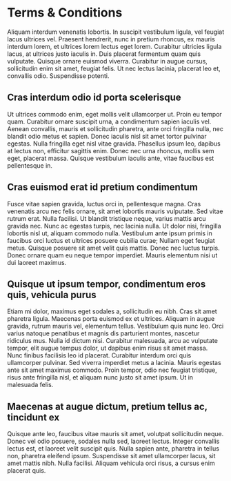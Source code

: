 # Terms & Conditions

Aliquam interdum venenatis lobortis. In suscipit vestibulum ligula, vel feugiat lacus ultrices vel. Praesent hendrerit, nunc in pretium rhoncus, ex mauris interdum lorem, et ultrices lorem lectus eget lorem. Curabitur ultricies ligula lacus, at ultrices justo iaculis in. Duis placerat fermentum quam quis vulputate. Quisque ornare euismod viverra. Curabitur in augue cursus, sollicitudin enim sit amet, feugiat felis. Ut nec lectus lacinia, placerat leo et, convallis odio. Suspendisse potenti.

## Cras interdum odio id porta scelerisque

Ut ultrices commodo enim, eget mollis velit ullamcorper ut. Proin eu tempor quam. Curabitur ornare suscipit urna, a condimentum sapien iaculis vel. Aenean convallis, mauris et sollicitudin pharetra, ante orci fringilla nulla, nec blandit odio metus et sapien. Donec iaculis nisl sit amet tortor pulvinar egestas. Nulla fringilla eget nisl vitae gravida. Phasellus ipsum leo, dapibus at lectus non, efficitur sagittis enim. Donec nec urna rhoncus, mollis sem eget, placerat massa. Quisque vestibulum iaculis ante, vitae faucibus est pellentesque in.

## Cras euismod erat id pretium condimentum

Fusce vitae sapien gravida, luctus orci in, pellentesque magna. Cras venenatis arcu nec felis ornare, sit amet lobortis mauris vulputate. Sed vitae rutrum erat. Nulla facilisi. Ut blandit tristique neque, varius mattis arcu gravida nec. Nunc ac egestas turpis, nec lacinia nulla. Ut dolor nisi, fringilla lobortis nisl ut, aliquam commodo nulla. Vestibulum ante ipsum primis in faucibus orci luctus et ultrices posuere cubilia curae; Nullam eget feugiat metus. Quisque posuere sit amet velit quis mattis. Donec nec luctus turpis. Donec ornare quam eu neque tempor imperdiet. Mauris elementum nisi ut dui laoreet maximus.

## Quisque ut ipsum tempor, condimentum eros quis, vehicula purus

Etiam mi dolor, maximus eget sodales a, sollicitudin eu nibh. Cras sit amet pharetra ligula. Maecenas porta euismod ex et ultrices. Aliquam in augue gravida, rutrum mauris vel, elementum tellus. Vestibulum quis nunc leo. Orci varius natoque penatibus et magnis dis parturient montes, nascetur ridiculus mus. Nulla id dictum nisi. Curabitur malesuada, arcu ac vulputate tempor, elit augue tempus dolor, ut dapibus enim risus sit amet massa. Nunc finibus facilisis leo id placerat. Curabitur interdum orci quis ullamcorper pulvinar. Sed viverra imperdiet metus a lacinia. Mauris egestas ante sit amet maximus commodo. Proin tempor, odio nec feugiat tristique, risus ante fringilla nisl, et aliquam nunc justo sit amet ipsum. Ut in malesuada felis.

## Maecenas at augue dictum, pretium tellus ac, tincidunt ex

Quisque ante leo, faucibus vitae mauris sit amet, volutpat sollicitudin neque. Donec vel odio posuere, sodales nulla sed, laoreet lectus. Integer convallis lectus est, et laoreet velit suscipit quis. Nulla sapien ante, pharetra in tellus non, pharetra eleifend ipsum. Suspendisse sit amet ullamcorper lacus, sit amet mattis nibh. Nulla facilisi. Aliquam vehicula orci risus, a cursus enim placerat quis.
